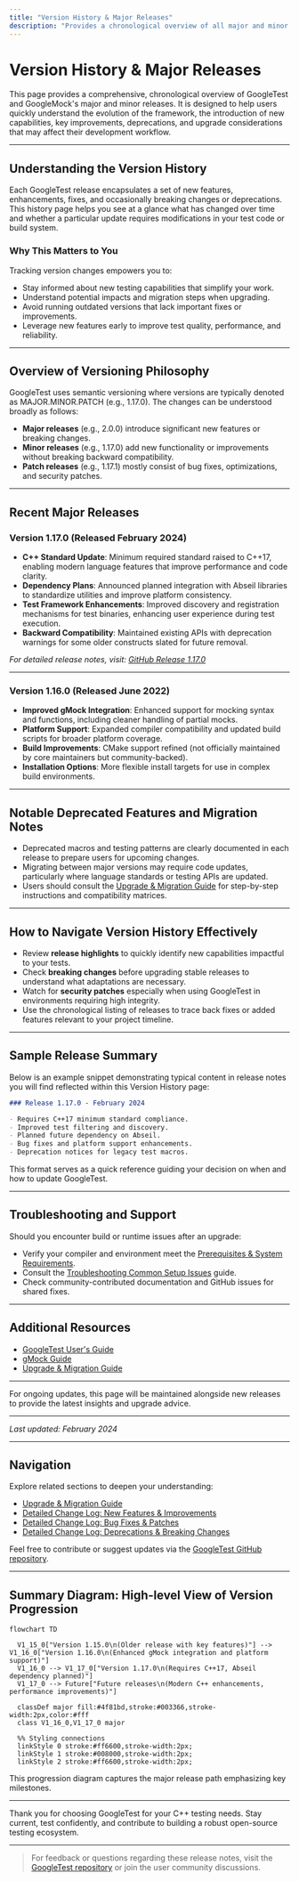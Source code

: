 ```yaml
---
title: "Version History & Major Releases"
description: "Provides a chronological overview of all major and minor releases, emphasizing new capabilities, deprecations, and upgrades in each cycle. Includes easy-to-browse summaries so users can quickly understand what’s new and whether updates affect their workflow."
---
```


# Version History & Major Releases

This page provides a comprehensive, chronological overview of GoogleTest and GoogleMock's major and minor releases. It is designed to help users quickly understand the evolution of the framework, the introduction of new capabilities, key improvements, deprecations, and upgrade considerations that may affect their development workflow.

---

## Understanding the Version History

Each GoogleTest release encapsulates a set of new features, enhancements, fixes, and occasionally breaking changes or deprecations. This history page helps you see at a glance what has changed over time and whether a particular update requires modifications in your test code or build system.

### Why This Matters to You

Tracking version changes empowers you to:

- Stay informed about new testing capabilities that simplify your work.
- Understand potential impacts and migration steps when upgrading.
- Avoid running outdated versions that lack important fixes or improvements.
- Leverage new features early to improve test quality, performance, and reliability.


---

## Overview of Versioning Philosophy

GoogleTest uses semantic versioning where versions are typically denoted as MAJOR.MINOR.PATCH (e.g., 1.17.0). The changes can be understood broadly as follows:

- **Major releases** (e.g., 2.0.0) introduce significant new features or breaking changes.
- **Minor releases** (e.g., 1.17.0) add new functionality or improvements without breaking backward compatibility.
- **Patch releases** (e.g., 1.17.1) mostly consist of bug fixes, optimizations, and security patches.

---

## Recent Major Releases

### Version 1.17.0 (Released February 2024)

- **C++ Standard Update**: Minimum required standard raised to C++17, enabling modern language features that improve performance and code clarity.
- **Dependency Plans**: Announced planned integration with Abseil libraries to standardize utilities and improve platform consistency.
- **Test Framework Enhancements**: Improved discovery and registration mechanisms for test binaries, enhancing user experience during test execution.
- **Backward Compatibility**: Maintained existing APIs with deprecation warnings for some older constructs slated for future removal.

*For detailed release notes, visit: [GitHub Release 1.17.0](https://github.com/google/googletest/releases/tag/v1.17.0)*

---

### Version 1.16.0 (Released June 2022)

- **Improved gMock Integration**: Enhanced support for mocking syntax and functions, including cleaner handling of partial mocks.
- **Platform Support**: Expanded compiler compatibility and updated build scripts for broader platform coverage.
- **Build Improvements**: CMake support refined (not officially maintained by core maintainers but community-backed).
- **Installation Options**: More flexible install targets for use in complex build environments.

---

## Notable Deprecated Features and Migration Notes

- Deprecated macros and testing patterns are clearly documented in each release to prepare users for upcoming changes.
- Migrating between major versions may require code updates, particularly where language standards or testing APIs are updated.
- Users should consult the [Upgrade & Migration Guide](/changelog/release-highlights/upgrade-guide) for step-by-step instructions and compatibility matrices.

---

## How to Navigate Version History Effectively

- Review **release highlights** to quickly identify new capabilities impactful to your tests.
- Check **breaking changes** before upgrading stable releases to understand what adaptations are necessary.
- Watch for **security patches** especially when using GoogleTest in environments requiring high integrity.
- Use the chronological listing of releases to trace back fixes or added features relevant to your project timeline.

---

## Sample Release Summary

Below is an example snippet demonstrating typical content in release notes you will find reflected within this Version History page:

```markdown
### Release 1.17.0 - February 2024

- Requires C++17 minimum standard compliance.
- Improved test filtering and discovery.
- Planned future dependency on Abseil.
- Bug fixes and platform support enhancements.
- Deprecation notices for legacy test macros.
```

This format serves as a quick reference guiding your decision on when and how to update GoogleTest.

---

## Troubleshooting and Support

Should you encounter build or runtime issues after an upgrade:

- Verify your compiler and environment meet the [Prerequisites & System Requirements](/getting-started/setup-prerequisites-installation/prerequisites-system-requirements).
- Consult the [Troubleshooting Common Setup Issues](/getting-started/troubleshooting-faq-support/common-setup-errors) guide.
- Check community-contributed documentation and GitHub issues for shared fixes.

---

## Additional Resources

- [GoogleTest User's Guide](https://google.github.io/googletest/)
- [gMock Guide](https://google.github.io/googletest/gmock_for_dummies.html)
- [Upgrade & Migration Guide](/changelog/release-highlights/upgrade-guide)

---

For ongoing updates, this page will be maintained alongside new releases to provide the latest insights and upgrade advice.

---

_Last updated: February 2024_

---

## Navigation

Explore related sections to deepen your understanding:

- [Upgrade & Migration Guide](/changelog/release-highlights/upgrade-guide)
- [Detailed Change Log: New Features & Improvements](/changelog/detailed-changelog/new-features-improvements)
- [Detailed Change Log: Bug Fixes & Patches](/changelog/detailed-changelog/bug-fixes-patches)
- [Detailed Change Log: Deprecations & Breaking Changes](/changelog/detailed-changelog/deprecations-breaking-changes)

Feel free to contribute or suggest updates via the [GoogleTest GitHub repository](https://github.com/google/googletest).


---

## Summary Diagram: High-level View of Version Progression

```mermaid
flowchart TD

  V1_15_0["Version 1.15.0\n(Older release with key features)"] --> V1_16_0["Version 1.16.0\n(Enhanced gMock integration and platform support)"]
  V1_16_0 --> V1_17_0["Version 1.17.0\n(Requires C++17, Abseil dependency planned)"]
  V1_17_0 --> Future["Future releases\n(Modern C++ enhancements, performance improvements)"]

  classDef major fill:#4f81bd,stroke:#003366,stroke-width:2px,color:#fff
  class V1_16_0,V1_17_0 major

  %% Styling connections
  linkStyle 0 stroke:#ff6600,stroke-width:2px;
  linkStyle 1 stroke:#008000,stroke-width:2px;
  linkStyle 2 stroke:#ff6600,stroke-width:2px;

```

This progression diagram captures the major release path emphasizing key milestones.

---

Thank you for choosing GoogleTest for your C++ testing needs. Stay current, test confidently, and contribute to building a robust open-source testing ecosystem.


---

> For feedback or questions regarding these release notes, visit the [GoogleTest repository](https://github.com/google/googletest) or join the user community discussions.
